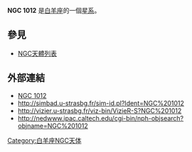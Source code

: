 {{NGCInfoBox|NGCID=NGC 1012|發現者=弗里德里希·威廉·赫歇爾|發現日期=1784年9月11日|其他編號=UGC 2141,MCG 5-7-27,ZWG 505.30|曆元=J2000.0|赤經=39分14.7秒
|赤緯=30°9'5"|星座=白羊座|星體=星系|星等=12.2|表面亮度=13.2|藍等=13.1}}

'''NGC 1012''' 是[[白羊座|白羊座]]的一個[[星系|星系]]。

== 參見 ==
* [[NGC天體列表|NGC天體列表]]

== 外部連結 ==
* [http://www.seds.org/~spider/ngc/ngc.cgi?1012 NGC 1012]{{dead link|date=2017年11月 |bot=InternetArchiveBot |fix-attempted=yes }}
* http://simbad.u-strasbg.fr/sim-id.pl?Ident=NGC%201012
* http://vizier.u-strasbg.fr/viz-bin/VizieR-S?NGC%201012{{Wayback|url=http://vizier.u-strasbg.fr/viz-bin/VizieR-S?NGC%201012 |date=20160303173103 }}
* http://nedwww.ipac.caltech.edu/cgi-bin/nph-objsearch?objname=NGC%201012{{Wayback|url=http://nedwww.ipac.caltech.edu/cgi-bin/nph-objsearch?objname=NGC%201012 |date=20191018171336 }}

[[Category:白羊座NGC天体|Category:白羊座NGC天体]]
